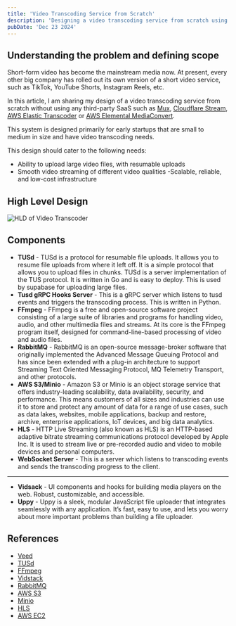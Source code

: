 ```yaml
---
title: 'Video Transcoding Service from Scratch'
description: 'Designing a video transcoding service from scratch using TUSd, FFmpeg, RabbitMQ, AWS S3/Minio and HLS for early startups'
pubDate: 'Dec 23 2024'
---
```



## Understanding the problem and defining scope

Short-form video has become the mainstream media now. At present, every other big company has rolled out its own version of a short video service, such as TikTok, YouTube Shorts, Instagram Reels, etc.

In this article, I am sharing my design of a video transcoding service from scratch without using any third-party SaaS such as [Mux](https://www.mux.com/), [Cloudflare Stream](https://developers.cloudflare.com/stream/), [AWS Elastic Transcoder](https://aws.amazon.com/elastictranscoder/) or [AWS Elemental MediaConvert](https://aws.amazon.com/mediaconvert/).

This system is designed primarily for early startups that are small to medium in size and have video transcoding needs.

This design should cater to the following needs:

- Ability to upload large video files, with resumable uploads
- Smooth video streaming of different video qualities
-Scalable, reliable, and low-cost infrastructure

## High Level Design
<Image src={videoTranscoderHld} alt="HLD of Video Transcoder"/>


## Components
- **TUSd** - TUSd is a protocol for resumable file uploads. It allows you to resume file uploads from where it left off. It is a simple protocol that allows you to upload files in chunks. TUSd is a server implementation of the TUS protocol. It is written in Go and is easy to deploy. This is used by supabase for uploading large files.
- **Tusd gRPC Hooks Server** - This is a gRPC server which listens to tusd events and triggers the transcoding process. This is written in Python.
- **FFmpeg** - FFmpeg is a free and open-source software project consisting of a large suite of libraries and programs for handling video, audio, and other multimedia files and streams. At its core is the FFmpeg program itself, designed for command-line-based processing of video and audio files.
- **RabbitMQ** - RabbitMQ is an open-source message-broker software that originally implemented the Advanced Message Queuing Protocol and has since been extended with a plug-in architecture to support Streaming Text Oriented Messaging Protocol, MQ Telemetry Transport, and other protocols.
- **AWS S3/Minio** - Amazon S3 or Minio is an object storage service that offers industry-leading scalability, data availability, security, and performance. This means customers of all sizes and industries can use it to store and protect any amount of data for a range of use cases, such as data lakes, websites, mobile applications, backup and restore, archive, enterprise applications, IoT devices, and big data analytics.
- **HLS** - HTTP Live Streaming (also known as HLS) is an HTTP-based adaptive bitrate streaming communications protocol developed by Apple Inc. It is used to stream live or pre-recorded audio and video to mobile devices and personal computers.
- **WebSocket Server** - This is a server which listens to transcoding events and sends the transcoding progress to the client.
---

- **Vidsack** - UI components and hooks for building media players on the web. Robust, customizable, and accessible.
- **Uppy** - Uppy is a sleek, modular JavaScript file uploader that integrates seamlessly with any application. It’s fast, easy to use, and lets you worry about more important problems than building a file uploader.


## References
- [Veed](https://github.com/iamsahebgiri/veed)
- [TUSd](https://tus.io/)
- [FFmpeg](https://ffmpeg.org/)
- [Vidstack](https://vidstack.io/)
- [RabbitMQ](https://www.rabbitmq.com/)
- [AWS S3](https://aws.amazon.com/s3/)
- [Minio](https://min.io/)
- [HLS](https://en.wikipedia.org/wiki/HTTP_Live_Streaming)
- [AWS EC2](https://aws.amazon.com/ec2/)